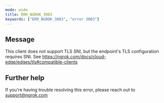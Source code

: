 ```yaml
---
mode: wide
title: ERR_NGROK_3003
keywords: ["ERR_NGROK_3003", "error 3003"]
---
```


## Message

This client does not support TLS SNI, but the endpoint's TLS configuration requires SNI. See https://ngrok.com/docs/cloud-edge/edges/tls#compatible-clients

## Further help

If you're having trouble resolving this error, please reach out to [support@ngrok.com](mailto:support@ngrok.com?subject=Help%20with%20ERR_NGROK_3003)
